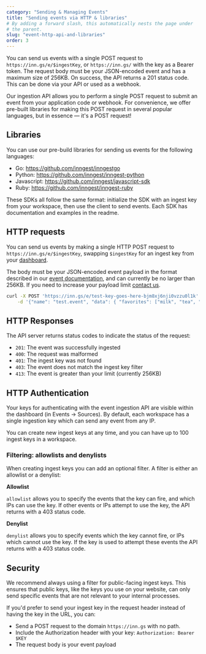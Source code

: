 ```yaml
---
category: "Sending & Managing Events"
title: "Sending events via HTTP & libraries"
# By adding a forward slash, this automatically nests the page under
# the parent.
slug: "event-http-api-and-libraries"
order: 3
---
```



<div className="tldr">

You can send us events with a single POST request to `https://inn.gs/e/$ingestKey`, or `https://inn.gs/` with the key as a Bearer token. The request body must be your JSON-encoded event and has a maximum size of 256KB. On success, the API returns a 201 status code.  This can be done via your API or used as a webhook.

</div>

Our ingestion API allows you to perform a single POST request to submit an event from your application code or webhook.  For convenience, we offer pre-built libraries for making this POST request in several popular languages, but in essence — it's a POST request!

## Libraries

You can use our pre-build libraries for sending us events for the following languages:

- Go: https://github.com/inngest/inngestgo
- Python: https://github.com/inngest/inngest-python
- Javascript: https://github.com/inngest/javascript-sdk
- Ruby: https://github.com/inngest/inngest-ruby

These SDKs all follow the same format: initialize the SDK with an ingest key from your workspace, then use the client to send events. Each SDK has documentation and examples in the readme.

## HTTP requests

You can send us events by making a single HTTP POST request to `https://inn.gs/e/$ingestKey`, swapping `$ingestKey` for an ingest key from your [dashboard](https://app.inngest.com/events/sources).

The body must be your JSON-encoded event payload in the format described in our [event documentation](/docs/event-format-and-structure), and can currently be no larger than 256KB. If you need to increase your payload limit [contact us](/contact).

```sh
curl -X POST 'https://inn.gs/e/test-key-goes-here-bjm8xj6nji0vzzu0l1k' \
    -d '{"name": "test.event", "data": { "favorites": ["milk", "tea", "eggs"] } }'
```

## HTTP Responses

The API server returns status codes to indicate the status of the request:

- `201`: The event was successfully ingested
- `400`: The request was malformed
- `401`: The ingest key was not found
- `403`: The event does not match the ingest key filter
- `413`: The event is greater than your limit (currently 256KB)

## HTTP Authentication

Your keys for authenticating with the event ingestion API are visible within the dashboard (in Events → Sources). By default, each workspace has a single ingestion key which can send any event from any IP.

You can create new ingest keys at any time, and you can have up to 100 ingest keys in a workspace.

### Filtering: allowlists and denylists

When creating ingest keys you can add an optional filter. A filter is either an allowlist or a denylist:

**Allowlist**

`allowlist` allows you to specify the events that the key can fire, and which IPs can use the key. If other events or IPs attempt to use the key, the API returns with a 403 status code.

**Denylist**

`denylist` allows you to specify events which the key cannot fire, or IPs which cannot use the key. If the key is used to attempt these events the API returns with a 403 status code.


## Security

We recommend always using a filter for public-facing ingest keys. This ensures that public keys, like the keys you use on your website, can only send specific events that are not relevant to your internal processes.

If you'd prefer to send your ingest key in the request header instead of having the key in the URL, you can:

- Send a POST request to the domain `https://inn.gs` with no path.
- Include the Authorization header with your key: `Authorization: Bearer $KEY`
- The request body is your event payload
